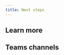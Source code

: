 ```yaml
---
title: Next steps
---
```



## Learn more

<LinkCard
  title="Dos and don'ts"
  description="Avoid the most common charting mistakes we see, outlined in this quick listicle."
  href="/newsroom-datawrapper-guide/next-steps/dos-and-donts/"
/>

<LinkCard
  title="Datawrapper Academy"
  description="Go here when you're working on a specific chart, map or data table. These well-organised, searchable docs from the Datawrapper team are your go to reference for how to build just about any type of dataviz."
  href="https://academy.datawrapper.de/"
  target="_blank"
/>

<LinkCard
  title="Dataviz 101"
  description="Check out our Dataviz 101 presentation for more quick tips, tricks, dos and don'ts; prepared as part of the Learning Weeks series at Reuters."
  href="https://docs.google.com/presentation/d/1X6i6sS1bgLluGeyxVcibbJMuCSSD7xDgVrHz1bFOeJo/present?slide=id.g23c780c3ccf_0_0"
  target="_blank"
/>


## Teams channels

<LinkCard
  title="Datawrapper Charts"
  description="Pick up links to your published charts."
  href="https://teams.microsoft.com/l/channel/19%3A489aacae4e19400d8cf0da402c021076%40thread.skype/Datawrapper%20Charts?groupId=c0949280-94a2-469a-a719-12397824db0a&tenantId=62ccb864-6a1a-4b5d-8e1c-397dec1a8258"
/>



<LinkCard
  title="Datawrapper Helpline"
  description="Get help with your charts, ask data questions and more. Reuters Graphics staff will monitor this channel but may not be able to immediately respond."
  href="https://teams.microsoft.com/l/channel/19%3A2cfe992b82e14e599bd7ad7eca59c324%40thread.skype/%E2%98%8E%EF%B8%8F%20Datawrapper%20helpline?groupId=c0949280-94a2-469a-a719-12397824db0a&tenantId=62ccb864-6a1a-4b5d-8e1c-397dec1a8258"
/>


